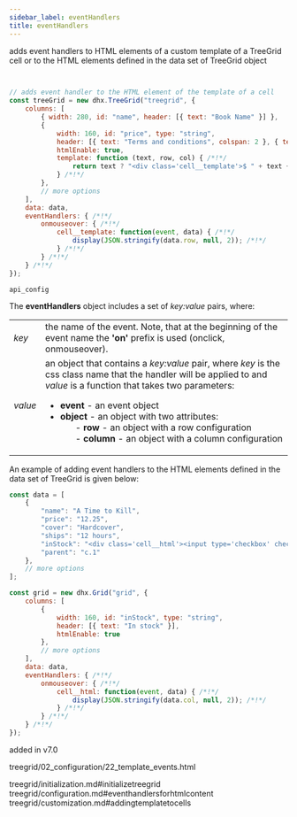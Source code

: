```yaml
---
sidebar_label: eventHandlers
title: eventHandlers
---
```



          


<Short>
 adds event handlers to HTML elements of a custom template of a TreeGrid cell or to the HTML elements defined in the data set of TreeGrid




</Short>



<Type>
 object


</Type>


~~~js
 

// adds event handler to the HTML element of the template of a cell
const treeGrid = new dhx.TreeGrid("treegrid", {
	columns: [
		{ width: 280, id: "name", header: [{ text: "Book Name" }] },
		{
			width: 160, id: "price", type: "string", 
            header: [{ text: "Terms and conditions", colspan: 2 }, { text: "Price" }],
			htmlEnable: true,
			template: function (text, row, col) { /*!*/
				return text ? "<div class='cell__template'>$ " + text + "</div>" : ""; /*!*/
			} /*!*/
		},
		// more options
	],
	data: data,
	eventHandlers: { /*!*/
		onmouseover: { /*!*/
			cell__template: function(event, data) { /*!*/
				display(JSON.stringify(data.row, null, 2)); /*!*/
			} /*!*/
		} /*!*/
	} /*!*/
});


~~~
	api_config

<Descr>
 
The <strong>eventHandlers</strong> object includes a set of *key:value* pairs, where:

<table class="webixdoc_links">
	<tbody>
        <tr>
			<td class="webixdoc_links0"><i>key</i></td>
			<td> the name of the event. Note, that at the beginning of the event name the <b>'on'</b> prefix is used (onclick, onmouseover).</td>
		</tr>
        <tr>
			<td class="webixdoc_links0"><i>value</i></td>
			<td>an object that contains a <i>key:value</i> pair, where <i>key</i> is the css class name that the handler will be applied to and <i>value</i> is a function that takes two parameters:
            <ul>
                <li><b>event</b> - an event object</li>
                <li><b>object</b> - an object with two attributes:
                <ol>- <b>row</b> - an object with a row configuration</ol>
                <ol>- <b>column</b> - an object with a column configuration</ol></li>
            </ul></td>
		</tr>
    </tbody>
</table>


An example of adding event handlers to the HTML elements defined in the data set of TreeGrid is given below:

~~~js
const data = [
	{
		"name": "A Time to Kill",
		"price": "12.25",
		"cover": "Hardcover",
		"ships": "12 hours",
		"inStock": "<div class='cell__html'><input type='checkbox' checked />80</div>", /*!*/
		"parent": "c.1"
	},
    // more options
];

const grid = new dhx.Grid("grid", {
	columns: [
        { 
            width: 160, id: "inStock", type: "string", 
            header: [{ text: "In stock" }], 
            htmlEnable: true 
        }, 
        // more options
    ],
	data: data,
    eventHandlers: { /*!*/
		onmouseover: { /*!*/
			cell__html: function(event, data) { /*!*/
				display(JSON.stringify(data.col, null, 2)); /*!*/
			} /*!*/
		} /*!*/
	} /*!*/
});
~~~


</Descr>


 added in v7.0

 treegrid/02_configuration/22_template_events.html


 treegrid/initialization.md#initializetreegrid
treegrid/configuration.md#eventhandlersforhtmlcontent
treegrid/customization.md#addingtemplatetocells
